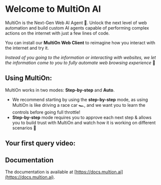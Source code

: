 
# Welcome to MultiOn AI

<Logo height={200} />

MultiOn is the Next-Gen Web AI Agent 🚀. Unlock the next level of web automation and build custom AI agents capable of performing complex actions on the internet with just a few lines of code.

You can install our **MultiOn Web Client** to reimagine how you interact with the internet and try it.

_Instead of you going to the information or interacting with websites, we let the information come to you to fully automate web browsing experience_ 🤗

## Using MultiOn:

MultiOn works in two modes: **Step-by-step** and **Auto**.

- We recommend starting by using the **step-by-step** mode, as using MultiOn is like driving a race car 🏎️, and we want you to learn the controls before going full throttle!
- **Step-by-step** mode requires you to approve each next step & allows you to build trust with MultiOn and watch how it is working on different scenarios 🙂

## Your first query video:

<VideoTile src="/query_video.mp4" width={660} height={500} />

## Documentation

The documentation is available at [https://docs.multion.ai](https://docs.multion.ai).
